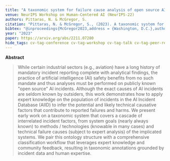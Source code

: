 ```yaml
---
title: "A taxonomic system for failure cause analysis of open source AI incidents"
venue: NeurIPS Workshop on Human-Centered AI (NeurIPS-22)
authors: Pittaras, N. & McGregor, S.
citation: "Pittaras, N. & McGregor, S., (2023). A taxonomic system for failure cause analysis of open source AI incidents. In Proceedings of the AAAI Workshop on SafeAI (AAAI-23). Washington, D.C.."
bibtex: "@inproceedings{McGregor2023,address = {Washington, D.C.},author = {Pittaras, N. and McGregor, S.}, booktitle = {Proceedings of the AAAI Workshop on SafeAI},title = {{A taxonomic system for failure cause analysis of open source AI incidents}},year = {2023}}"
year: "2023"
paper: https://arxiv.org/abs/2211.07280
hide_tags: cv-tag-conference cv-tag-workshop cv-tag-talk cv-tag-peer-reviewed cv-tag-ml cv-tag-application cv-tag-compsust cv-tag-safety
---
```

**Abstract**

> While certain industrial sectors (e.g., aviation) have a long history of mandatory incident reporting complete with analytical findings, the practice of artificial intelligence (AI) safety benefits from no such mandate and thus analyses must be performed on publicly known \"open source\" AI incidents. Although the exact causes of AI incidents are seldom known by outsiders, this work demonstrates how to apply expert knowledge on the population of incidents in the AI Incident Database (AIID) to infer the potential and likely technical causative factors that contribute to reported failures and harms. We present early work on a taxonomic system that covers a cascade of interrelated incident factors, from system goals (nearly always known) to methods / technologies (knowable in many cases) and technical failure causes (subject to expert analysis) of the implicated systems. We pair this ontology structure with a comprehensive classification workflow that leverages expert knowledge and community feedback, resulting in taxonomic annotations grounded by incident data and human expertise.
